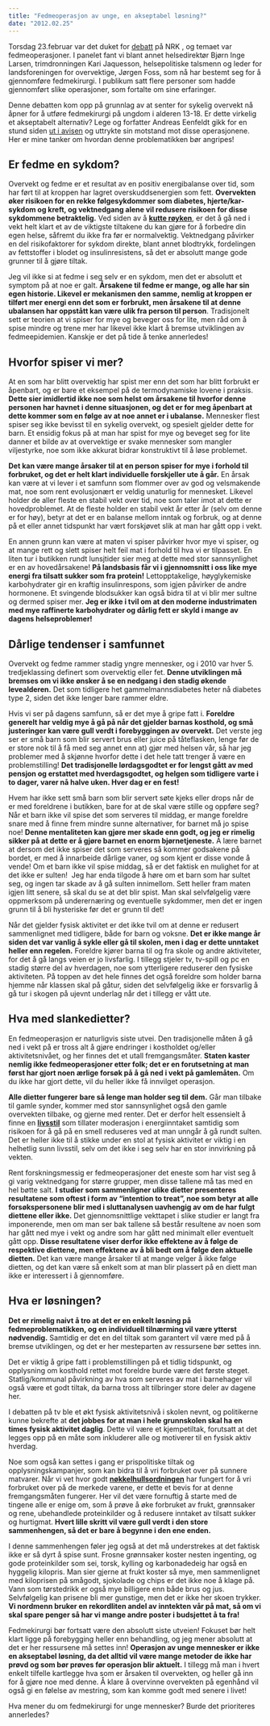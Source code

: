 ```yaml
---
title: "Fedmeoperasjon av unge, en akseptabel løsning?"
date: "2012.02.25"
---
```


Torsdag 23.februar var det duket for [debatt](http://www.nrk.no/nett-tv/klipp/829251/) på NRK , og temaet var fedmeoperasjoner. I panelet fant vi blant annet helsedirektør Bjørn Inge Larsen, trimdronningen Kari Jaquesson, helsepolitiske talsmenn og leder for landsforeningen for overvektige, Jørgen Foss, som nå har bestemt seg for å gjennomføre fedmekirurgi. I publikum satt flere personer som hadde gjennomført slike operasjoner, som fortalte om sine erfaringer.

Denne debatten kom opp på grunnlag av at senter for sykelig overvekt nå åpner for å utføre fedmekirurgi på ungdom i alderen 13-18. Er dette virkelig et akseptabelt alternativ? Lege og forfatter Andreas Eenfeldt gikk for en stund siden [ut i avisen](http://sprek.bt.no/sprek/--Lavkarbo-er-svaret-15175.html) og uttrykte sin motstand mot disse operasjonene. Her er mine tanker om hvordan denne problematikken bør angripes!

## Er fedme en sykdom?

Overvekt og fedme er et resultat av en positiv energibalanse over tid, som har ført til at kroppen har lagret overskuddsenergien som fett. **Overvekten øker risikoen for en rekke følgesykdommer som diabetes, hjerte/kar-sykdom og kreft, og vektnedgang alene vil redusere risikoen for disse sykdommene betraktelig.** Ved siden av å [**kutte røyken**](stump-royken.qmd), er det å gå ned i vekt helt klart et av de viktigste tiltakene du kan gjøre for å forbedre din egen helse, såfremt du ikke fra før er normalvektig. Vektnedgang påvirker en del risikofaktorer for sykdom direkte, blant annet blodtrykk, fordelingen av fettstoffer i blodet og insulinresistens, så det er absolutt mange gode grunner til å gjøre tiltak.

Jeg vil ikke si at fedme i seg selv er en sykdom, men det er absolutt et symptom på at noe er galt. **Årsakene til fedme er mange, og alle har sin egen historie. Likevel er mekanismen den samme, nemlig at kroppen er tilført mer energi enn det som er forbrukt, men årsakene til at denne ubalansen har oppstått kan være ulik fra person til person**. Tradisjonelt sett er teorien at vi spiser for mye og beveger oss for lite, men råd om å spise mindre og trene mer har likevel ikke klart å bremse utviklingen av fedmeepidemien. Kanskje er det på tide å tenke annerledes!

## Hvorfor spiser vi mer?

At en som har blitt overvektig har spist mer enn det som har blitt forbrukt er åpenbart, og er bare et eksempel på de termodynamiske lovene i praksis. **Dette sier imidlertid ikke noe som helst om årsakene til hvorfor denne personen har havnet i denne situasjonen, og det er for meg åpenbart at dette kommer som en følge av at noe annet er i ubalanse.** Mennesker flest spiser seg ikke bevisst til en sykelig overvekt, og spesielt gjelder dette for barn. Et ensidig fokus på at man har spist for mye og beveget seg for lite danner et bilde av at overvektige er svake mennesker som mangler viljestyrke, noe som ikke akkurat bidrar konstruktivt til å løse problemet.

**Det kan være mange årsaker til at en person spiser for mye i forhold til forbruket, og det er helt klart individuelle forskjeller ute å går.** En årsak kan være at vi lever i et samfunn som flommer over av god og velsmakende mat, noe som rent evolusjonært er veldig unaturlig for mennesket. Likevel holder de aller fleste en stabil vekt over tid, noe som taler imot at dette er hovedproblemet. At de fleste holder en stabil vekt år etter år (selv om denne er for høy), betyr at det er en balanse mellom inntak og forbruk, og at denne på et eller annet tidspunkt har vært forskjøvet slik at man har gått opp i vekt.

En annen grunn kan være at maten vi spiser påvirker hvor mye vi spiser, og at mange rett og slett spiser helt feil mat i forhold til hva vi er tilpasset. En liten tur i butikken rundt lunsjtider sier meg at dette med stor sannsynlighet er en av hovedårsakene! **På landsbasis får vi i gjennomsnitt i oss like mye energi fra tilsatt sukker som fra protein!** Lettopptakelige, høyglykemiske karbohydrater gir en kraftig insulinrespons, som igjen påvirker de andre hormonene. Et svingende blodsukker kan også bidra til at vi blir mer sultne og dermed spiser mer. **Jeg er ikke i tvil om at den moderne industrimaten med mye raffinerte karbohydrater og dårlig fett er skyld i mange av dagens helseproblemer!**

## Dårlige tendenser i samfunnet

Overvekt og fedme rammer stadig yngre mennesker, og i 2010 var hver 5. tredjeklassing definert som overvektig eller fet. **Denne utviklingen må bremses om vi ikke ønsker å se en nedgang i den stadig økende levealderen.** Det som tidligere het gammelmannsdiabetes heter nå diabetes type 2, siden det ikke lenger bare rammer eldre.

Hvis vi ser på dagens samfunn, så er det mye å gripe fatt i. **Foreldre generelt har veldig mye å gå på når det gjelder barnas kosthold, og små justeringer kan være gull verdt i forebyggingen av overvekt.** Det verste jeg ser er små barn som blir servert brus eller juice på tåteflasken, lenge før de er store nok til å få med seg annet enn at) gjør med helsen vår, så har jeg problemer med å skjønne hvorfor dette i det hele tatt trenger å være en problemstilling! **Det tradisjonelle lørdagsgodtet er for lengst gått av med pensjon og erstattet med hverdagsgodtet, og helgen som tidligere varte i to dager, varer nå halve uken. Hver dag er en fest!**

Hvem har ikke sett små barn som blir servert søte kjeks eller drops når de er med foreldrene i butikken, bare for at de skal være stille og oppføre seg? Når et barn ikke vil spise det som serveres til middag, er mange foreldre snare med å finne frem mindre sunne alternativer, for barnet må jo spise noe! **Denne mentaliteten kan gjøre mer skade enn godt, og jeg er rimelig sikker på at dette er å gjøre barnet en enorm bjørnetjeneste.** Å lære barnet at dersom det ikke spiser det som serveres så kommer godsakene på bordet, er med å innarbeide dårlige vaner, og som kjent er disse vonde å vende! Om et barn ikke vil spise middag, så er det faktisk en mulighet for at det ikke er sulten!  Jeg har enda tilgode å høre om et barn som har sultet seg, og ingen tar skade av å gå sulten innimellom. Sett heller fram maten igjen litt senere, så skal du se at det blir spist. Man skal selvfølgelig være oppmerksom på underernæring og eventuelle sykdommer, men det er ingen grunn til å bli hysteriske før det er grunn til det!

Når det gjelder fysisk aktivitet er det ikke tvil om at denne er redusert sammenlignet med tidligere, både for barn og voksne. **Det er ikke mange år siden det var vanlig å sykle eller gå til skolen, men i dag er dette unntaket heller enn regelen.** Foreldre kjører barna til og fra skole og andre aktiviteter, for det å gå langs veien er jo livsfarlig. I tillegg stjeler tv, tv-spill og pc en stadig større del av hverdagen, noe som ytterligere reduserer den fysiske aktiviteten. På toppen av det hele finnes det også foreldre som holder barna hjemme når klassen skal på gåtur, siden det selvfølgelig ikke er forsvarlig å gå tur i skogen på ujevnt underlag når det i tillegg er vått ute.

## Hva med slankedietter?

En fedmeoperasjon er naturligvis siste utvei. Den tradisjonelle måten å gå ned i vekt på er tross alt å gjøre endringer i kostholdet og/eller aktivitetsnivået, og her finnes det et utall fremgangsmåter. **Staten kaster nemlig ikke fedmeoperasjoner etter folk; det er en forutsetning at man først har gjort noen ærlige forsøk på å gå ned i vekt på gamlemåten.** Om du ikke har gjort dette, vil du heller ikke få innvilget operasjon.

**Alle dietter fungerer bare så lenge man holder seg til dem.** Går man tilbake til gamle synder, kommer med stor sannsynlighet også den gamle overvekten tilbake, og gjerne med renter. Det er derfor helt essensielt å finne en [**livsstil**](brokenlink/diett-eller-livsstilsendring/) som tillater moderasjon i energiinntaket samtidig som risikoen for å gå på en smell reduseres ved at man unngår å gå rundt sulten. Det er heller ikke til å stikke under en stol at fysisk aktivitet er viktig i en helhetlig sunn livsstil, selv om det ikke i seg selv har en stor innvirkning på vekten.

Rent forskningsmessig er fedmeoperasjoner det eneste som har vist seg å gi varig vektnedgang for større grupper, men disse tallene må tas med en hel bøtte salt. **I studier som sammenligner ulike dietter presenteres resultatene som oftest i form av "intention to treat", noe som betyr at alle forsøkspersonene blir med i sluttanalysen uavhengig av om de har fulgt diettene eller ikke.** Det gjennomsnittlige vekttapet i slike studier er langt fra imponerende, men om man ser bak tallene så består resultene av noen som har gått ned mye i vekt og andre som har gått ned minimalt eller eventuelt gått opp. **Disse resultatene viser derfor ikke effektene av å følge de respektive diettene, men effektene av å bli bedt om å følge den aktuelle dietten.** Det kan være mange årsaker til at mange velger å ikke følge dietten, og det kan være så enkelt som at man blir plassert på en diett man ikke er interessert i å gjennomføre.

## Hva er løsningen?

**Det er rimelig naivt å tro at det er en enkelt løsning på fedmeproblematikken, og en individuell tilnærming vil være ytterst nødvendig.** Samtidig er det en del tiltak som garantert vil være med på å bremse utviklingen, og det er her mesteparten av ressursene bør settes inn.

Det er viktig å gripe fatt i problemstillingen på et tidlig tidspunkt, og opplysning om kosthold rettet mot foreldre burde være det første steget. Statlig/kommunal påvirkning av hva som serveres av mat i barnehager vil også være et godt tiltak, da barna tross alt tilbringer store deler av dagene her.

I debatten på tv ble et økt fysisk aktivitetsnivå i skolen nevnt, og politikerne kunne bekrefte at **det jobbes for at man i hele grunnskolen skal ha en times fysisk aktivitet daglig**. Dette vil være et kjempetiltak, forutsatt at det legges opp på en måte som inkluderer alle og motiverer til en fysisk aktiv hverdag.

Noe som også kan settes i gang er prispolitiske tiltak og opplysningskampanjer, som kan bidra til å vri forbruket over på sunnere matvarer. Når vi vet hvor godt [**nøkkelhullsordningen**](nokkelhull.qmd) har fungert for å vri forbruket over på de merkede varene, er dette et bevis for at denne fremgangsmåten fungerer. Her vil det være fornuftig å starte med de tingene alle er enige om, som å prøve å øke forbruket av frukt, grønnsaker og rene, ubehandlede proteinkilder og å redusere inntaket av tilsatt sukker og hurtigmat. **Hvert lille skritt vil være gull verdt i den store sammenhengen, så det er bare å begynne i den ene enden.**

I denne sammenhengen føler jeg også at det må understrekes at det faktisk ikke er så dyrt å spise sunt. Frosne grønnsaker koster nesten ingenting, og gode proteinkilder som sei, torsk, kylling og karbonadedeig har også en hyggelig kilopris. Man sier gjerne at frukt koster så mye, men sammenlignet med kiloprisen på smågodt, sjokolade og chips er det ikke noe å klage på. Vann som tørstedrikk er også mye billigere enn både brus og jus. Selvfølgelig kan prisene bli mer gunstige, men det er ikke her skoen trykker. **Vi nordmenn bruker en rekordliten andel av inntekten vår på mat, så om vi skal spare penger så har vi mange andre poster i budsjettet å ta fra!**

Fedmekirurgi bør fortsatt være den absolutt siste utveien! Fokuset bør helt klart ligge på forebygging heller enn behandling, og jeg mener absolutt at det er her ressursene må settes inn! **Operasjon av unge mennesker er ikke en akseptabel løsning, da det alltid vil være mange metoder de ikke har prøvd og som bør prøves før operasjon blir aktuelt.** I tillegg må man i hvert enkelt tilfelle kartlegge hva som er årsaken til overvekten, og heller gå inn for å gjøre noe med denne. Å klare å overvinne overvekten på egenhånd vil også gi en følelse av mestring, som kan komme godt med senere i livet!

Hva mener du om fedmekirurgi for unge mennesker? Burde det prioriteres annerledes?
